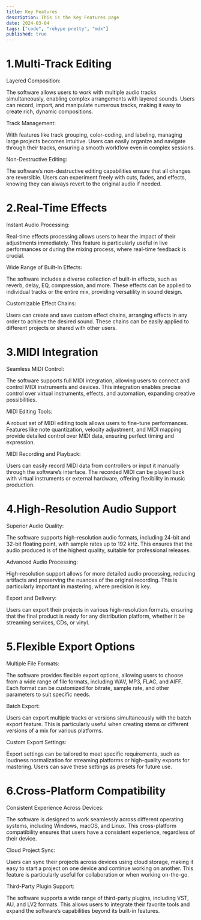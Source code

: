 ```yaml
---
title: Key Features
description: This is the Key Features page
date: 2024-03-04
tags: ["code", "rehype pretty", "mdx"]
published: true
---
```


<div className="flex flex-col  gap-[1rem]">
  <h1
    className="text-[1.5rem] docs-content-purpose scroll-m-20 font-bold mt-[1rem]"
    id="core-objectives"
  >
    1.Multi-Track Editing
  </h1>
  <p className="text-md font-medium">Layered Composition: </p>
  <p className="text-[#a1a1a1] ">
    The software allows users to work with multiple audio tracks simultaneously,
    enabling complex arrangements with layered sounds. Users can record, import,
    and manipulate numerous tracks, making it easy to create rich, dynamic
    compositions.
  </p>
  <p className="text-md font-medium">Track Management: </p>
  <p className="text-[#a1a1a1]">
    With features like track grouping, color-coding, and labeling, managing
    large projects becomes intuitive. Users can easily organize and navigate
    through their tracks, ensuring a smooth workflow even in complex sessions.
  </p>
  <p className="text-md font-medium">Non-Destructive Editing: </p>
  <p className="text-[#a1a1a1]">
    The software’s non-destructive editing capabilities ensure that all changes
    are reversible. Users can experiment freely with cuts, fades, and effects,
    knowing they can always revert to the original audio if needed.
  </p>
</div>
<div className="flex flex-col  gap-[1rem]">
  <h1
    className="text-[1.5rem] docs-content-purpose font-bold mt-[1rem] scroll-m-20"
    id="target-audience"
  >
    2.Real-Time Effects
  </h1>
  <p className="text-md font-medium">Instant Audio Processing: </p>
  <p className="text-[#a1a1a1]">
    Real-time effects processing allows users to hear the impact of their
    adjustments immediately. This feature is particularly useful in live
    performances or during the mixing process, where real-time feedback is
    crucial.
  </p>
  <p className="text-md font-medium">Wide Range of Built-In Effects: </p>
  <p className="text-[#a1a1a1]">
    The software includes a diverse collection of built-in effects, such as
    reverb, delay, EQ, compression, and more. These effects can be applied to
    individual tracks or the entire mix, providing versatility in sound design.
  </p>
  <p className="text-md font-medium">Customizable Effect Chains: </p>
  <p className="text-[#a1a1a1]">
    Users can create and save custom effect chains, arranging effects in any
    order to achieve the desired sound. These chains can be easily applied to
    different projects or shared with other users.
  </p>
</div>
<div className="flex  flex-col gap-[1rem]">
  <h1
    className="text-[1.5rem] docs-content-purpose font-bold mt-[1rem] scroll-m-20"
    id="key-benefits"
  >
    3.MIDI Integration
  </h1>
  <p className="text-md font-medium">Seamless MIDI Control: </p>
  <p className="text-[#a1a1a1]">
    The software supports full MIDI integration, allowing users to connect and
    control MIDI instruments and devices. This integration enables precise
    control over virtual instruments, effects, and automation, expanding
    creative possibilities.
  </p>
  <p className="text-md font-medium">MIDI Editing Tools: </p>
  <p className="text-[#a1a1a1]">
    A robust set of MIDI editing tools allows users to fine-tune performances.
    Features like note quantization, velocity adjustment, and MIDI mapping
    provide detailed control over MIDI data, ensuring perfect timing and
    expression.
  </p>
  <p className="text-md font-medium">MIDI Recording and Playback: </p>
  <p className="text-[#a1a1a1]">
    Users can easily record MIDI data from controllers or input it manually
    through the software’s interface. The recorded MIDI can be played back with
    virtual instruments or external hardware, offering flexibility in music
    production.
  </p>
</div>
<div className="flex  flex-col gap-[1rem]">
  <h1
    className="text-[1.5rem] docs-content-purpose font-bold mt-[1rem scroll-m-20]"
    id="impact-on-users"
  >
    4.High-Resolution Audio Support
  </h1>
  <p className="text-md font-medium"> Superior Audio Quality: </p>
  <p className="text-[#a1a1a1]">
    The software supports high-resolution audio formats, including 24-bit and
    32-bit floating point, with sample rates up to 192 kHz. This ensures that
    the audio produced is of the highest quality, suitable for professional
    releases.
  </p>
  <p className="text-md font-medium">Advanced Audio Processing:</p>
  <p className="text-[#a1a1a1]">
    High-resolution support allows for more detailed audio processing, reducing
    artifacts and preserving the nuances of the original recording. This is
    particularly important in mastering, where precision is key.
  </p>
  <p className="text-md font-medium">Export and Delivery:</p>
  <p className="text-[#a1a1a1]">
    Users can export their projects in various high-resolution formats, ensuring
    that the final product is ready for any distribution platform, whether it be
    streaming services, CDs, or vinyl.
  </p>
</div>
<div className="flex  flex-col gap-[1rem]">
  <h1
    className="text-[1.5rem] docs-content-purpose font-bold mt-[1rem scroll-m-20]"
    id="impact-on-users"
  >
    5.Flexible Export Options
  </h1>
  <p className="text-md font-medium"> Multiple File Formats:</p>
  <p className="text-[#a1a1a1]">
    The software provides flexible export options, allowing users to choose from
    a wide range of file formats, including WAV, MP3, FLAC, and AIFF. Each
    format can be customized for bitrate, sample rate, and other parameters to
    suit specific needs.
  </p>
  <p className="text-md font-medium">Batch Export: </p>
  <p className="text-[#a1a1a1]">
    Users can export multiple tracks or versions simultaneously with the batch
    export feature. This is particularly useful when creating stems or different
    versions of a mix for various platforms.
  </p>
  <p className="text-md font-medium">Custom Export Settings:</p>
  <p className="text-[#a1a1a1]">
    Export settings can be tailored to meet specific requirements, such as
    loudness normalization for streaming platforms or high-quality exports for
    mastering. Users can save these settings as presets for future use.
  </p>
</div>
<div className="flex  flex-col gap-[1rem]">
  <h1
    className="text-[1.5rem] docs-content-purpose font-bold mt-[1rem scroll-m-20]"
    id="impact-on-users"
  >
    6.Cross-Platform Compatibility
  </h1>
  <p className="text-md font-medium"> Consistent Experience Across Devices: </p>
  <p className="text-[#a1a1a1]">
    The software is designed to work seamlessly across different operating
    systems, including Windows, macOS, and Linux. This cross-platform
    compatibility ensures that users have a consistent experience, regardless of
    their device.
  </p>
  <p className="text-md font-medium">Cloud Project Sync:</p>
  <p className="text-[#a1a1a1]">
    Users can sync their projects across devices using cloud storage, making it
    easy to start a project on one device and continue working on another. This
    feature is particularly useful for collaboration or when working on-the-go.
  </p>
  <p className="text-md font-medium">Third-Party Plugin Support:</p>
  <p className="text-[#a1a1a1]">
    The software supports a wide range of third-party plugins, including VST,
    AU, and LV2 formats. This allows users to integrate their favorite tools and
    expand the software’s capabilities beyond its built-in features.
  </p>
</div>
